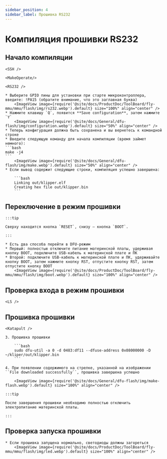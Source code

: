```yaml
---
sidebar_position: 4
sidebar_label: Прошивка RS232
---
```




# Компиляция прошивки RS232

## Начало компиляции

    <SSH />

    <MakeOperate/>

    <RS232 />

    * Выберите GPIO пины для установки при старте микроконтроллера, введите: !PA15 (обратите внимание, что это заглавная буква)
        <ImageView image={require('@site/docs/ProductDoc/ToolBoard/fly-mmu/mmu/flash/img/rs232.webp').default} size="100%" align="center" />
    * Нажмите клавишу `Q`, появится **Save configuration**, затем нажмите `Y`
        <ImageView image={require('@site/docs/General/dfu-flash/img/configuration.webp').default} size="50%" align="center" />
    * Теперь конфигурация должна быть сохранена и вы вернетесь к командной строке
    * Введите следующую команду для начала компиляции (время займет немного):
    ```bash
    make -j4
    ```
        <ImageView image={require('@site/docs/General/dfu-flash/img/make.webp').default} size="50%" align="center" />
    * Если вывод содержит следующие строки, компиляция успешно завершена:

        ```bash
        Linking out/klipper.elf
        Creating hex file out/klipper.bin
        ```


## Переключение в режим прошивки

    :::tip

    Сверху находится кнопка `RESET`, снизу — кнопка `BOOT`.

    :::

    * Есть два способа перейти в DFU-режим
    * Первый: полностью отключите питание материнской платы, удерживая кнопку BOOT, подключите USB-кабель к материнской плате и ПК
    * Второй: подключите USB-кабель к материнской плате и ПК, удерживайте кнопку BOOT, затем нажмите кнопку RST, отпустите кнопку RST, затем отпустите кнопку BOOT
        <ImageView image={require('@site/docs/ProductDoc/ToolBoard/fly-mmu/mmu/flash/img/boot.webp').default} size="100%" align="center" />

## Проверка входа в режим прошивки

    <LS />


## Прошивка прошивки 

    <Katapult />
    
    3. Прошивка прошивки
    
        ```bash
        sudo dfu-util -a 0 -d 0483:df11 --dfuse-address 0x08000000 -D ~/kliper/out/klipper.bin
        ```

    4. При появлении содержимого на стрелке, указанной на изображении ``File downloaded successfully``, прошивка завершена успешно

        <ImageView image={require('@site/docs/General/dfu-flash/img/make-flash.webp').default} size="100%" align="center" />

    :::tip

    После завершения прошивки необходимо полностью отключить электропитание материнской платы.

    :::

## Проверка запуска прошивки

    * Если прошивка запущена нормально, светодиоды должны загореться
        <ImageView image={require('@site/docs/ProductDoc/ToolBoard/fly-mmu/mmu/flash/img/led.webp').default} size="100%" align="center" />

